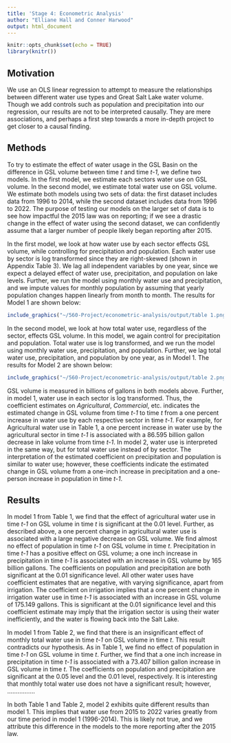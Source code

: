 ```yaml
---
title: 'Stage 4: Econometric Analysis'
author: "Elliane Hall and Conner Harwood"
output: html_document
---
```


```r
knitr::opts_chunk$set(echo = TRUE)
library(knitr())
```

## Motivation

We use an OLS linear regression to attempt to measure the relationships between different water use types and Great Salt Lake water volume. Though we add controls such as population and precipitation into our regression, our results are not to be interpreted causally. They are mere associations, and perhaps a first step towards a more in-depth project to get closer to a causal finding.

## Methods

To try to estimate the effect of water usage in the GSL Basin on the difference in GSL volume between time *t* and time *t-1*, we define two models. In the first model, we estimate each sectors water use on GSL volume. In the second model, we estimate total water use on GSL volume. We estimate both models using two sets of data: the first dataset includes data from 1996 to 2014, while the second dataset includes data from 1996 to 2022. The purpose of testing our models on the larger set of data is to see how impactful the 2015 law was on reporting; if we see a drastic change in the effect of water using the second dataset, we can confidently assume that a larger number of people likely began reporting after 2015. 

In the first model, we look at how water use by each sector effects GSL volume, while controlling for precipitation and population. Each water use by sector is log transformed since they are right-skewed (shown in Appendix Table 3). We lag all independent variables by one year, since we expect a delayed effect of water use, precipitation, and population on lake levels. Further, we run the model using monthly water use and precipitation, and we impute values for monthly population by assuming that yearly population changes happen linearly from month to month. The results for Model 1 are shown below:

```r
include_graphics("~/560-Project/econometric-analysis/output/table 1.png")
```

In the second model, we look at how total water use, regardless of the sector, effects GSL volume. In this model, we again control for precipitation and population. Total water use is log transformed, and we run the model using monthly water use, precipitation, and population. Further, we lag total water use, precipitation, and population by one year, as in Model 1. The results for Model 2 are shown below:

```r
include_graphics("~/560-Project/econometric-analysis/output/table 2.png")
```

GSL volume is measured in billions of gallons in both models above. Further, in model 1, water use in each sector is log transformed. Thus, the coefficient estimates on *Agricultural*, *Commercial*, etc. indicates the estimated change in GSL volume from time *t-1* to time *t* from a one percent increase in water use by each respective sector in time *t-1*. For example, for Agricultural water use in Table 1, a one percent increase in water use by the agricultural sector in time *t-1* is associated with a 86.595 billion gallon decrease in lake volume from time *t-1*. In model 2, water use is interpreted in the same way, but for total water use instead of by sector. The interpretation of the estimated coefficient on precipitation and population is similar to water use; however, these coefficients indicate the estimated change in GSL volume from a one-inch increase in precipitation and a one-person increase in population in time *t-1*. 

## Results

In model 1 from Table 1, we find that the effect of agricultural water use in time *t-1* on GSL volume in time *t* is significant at the 0.01 level. Further, as described above, a one percent change in agricultural water use is associated with a large negative decrease on GSL volume. We find almost no effect of population in time *t-1* on GSL volume in time *t*. Precipitation in time *t-1* has a positive effect on GSL volume; a one inch increase in precipitation in time *t-1* is associated with an increase in GSL volume by 165 billion gallons. The coefficients on population and precipitation are both significant at the 0.01 significance level. All other water uses have coefficient estimates that are negative, with varying significance, apart from irrigation. The coefficient on irrigation implies that a one percent change in irrigation water use in time *t-1* is associated with an increase in GSL volume of 175.149 gallons. This is significant at the 0.01 significance level and this coefficient estimate may imply that the irrigation sector is using their water inefficiently, and the water is flowing back into the Salt Lake. 

In model 1 from Table 2, we find that there is an insignificant effect of monthly total water use in time *t-1* on GSL volume in time *t*. This result contradicts our hypothesis. As in Table 1, we find no effect of population in time *t-1* on GSL volume in time *t*. Further, we find that a one inch increase in precipitation in time *t-1* is associated with a 73.407 billion gallon increase in GSL volume in time *t*. The coefficients on population and precipitation are significant at the 0.05 level and the 0.01 level, respectively. It is interesting that monthly total water use does not have a significant result; however, ................

In both Table 1 and Table 2, model 2 exhibits quite different results than model 1. This implies that water use from 2015 to 2022 varies greatly from our time period in model 1 (1996-2014). This is likely not true, and we attribute this difference in the models to the more reporting after the 2015 law. 